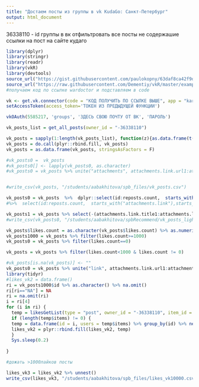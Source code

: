 ```yaml
---
title: "Достаем посты из группы в vk KudaGo: Санкт-Петербург"
output: html_document
---
```



36338110 - id группы в вк
отфильтровать все посты не содержашие ссылки на пост на сайте кудаго
```r
library(dplyr)
library(stringr)
library(readr)
library(vkR)
library(devtools)
source_url("https://gist.githubusercontent.com/paulokopny/63daf8ca42f9d842b122/raw/bf7c8f9f6944b44e7c791cb66f4919bd762f4dc9/vk.R")
source_url("https://raw.githubusercontent.com/Dementiy/vkR/master/examples/execute.R")
#получаем код по ссылке wardoctor и подставляем в code

vk <- get.vk.connector(code = "КОД ПОЛУЧИТЬ ПО ССЫЛКЕ ВЫШЕ", app = "karepin", debug = T) 
setAccessToken(access_token='ТОКЕН ИЗ ПРЕДЫДУЩЕЙ ФУНКЦИИ')

vkOAuth(5585217, 'groups', 'ЗДЕСЬ СВОЮ ПОЧТУ ОТ ВК', 'ПАРОЛЬ')

vk_posts_list = get_all_posts(owner_id = "-36338110")

vk_posts = sapply(1:length(vk_posts_list), function(z){as.data.frame(t(unlist(vk_posts_list[[z]])))})
vk_posts = do.call(plyr::rbind.fill, vk_posts) 
vk_posts = as.data.frame(vk_posts, stringsAsFactors = F)

#vk_posts0 =  vk_posts
#vk_posts0[] <- lapply(vk_posts0, as.character)
#vk_posts0 = vk_posts %>% unite("attachments", attachments.link.url1:attachments.link.url10, sep = "")


#write_csv(vk_posts, "/students/aabakhitova/spb_files/vk_posts.csv")

vk_posts0 = vk_posts  %>%  dplyr::select(id:reposts.count,  starts_with("attachments.link"),starts_with("geo"))
#%>%  select(id:reposts.count,  starts_with("attachments.link"),starts_with("geo")) 

vk_posts1 = vk_posts %>% select(-(attachments.link.title1:attachments.link.preview_url))
#write_csv(vk_posts0, "/students/aabakhitova/spbRecommend/vk_posts_light2.csv")

vk_posts$likes.count = as.character(vk_posts$likes.count) %>% as.numeric()
vk_posts1000 = vk_posts %>% filter(likes.count>=1000) 
vk_posts0 = vk_posts %>% filter(likes.count==0) 

vk_posts = vk_posts %>% filter(likes.count<1000 & likes.count != 0) 

#vk_posts[is.na(vk_posts)] <- ""
vk_posts0 = vk_posts %>% unite("link", attachments.link.url1:attachments.link.url10, sep = "")
library(tidyr)
#likes_vk2 = data.frame()
ri = vk_posts1000$id %>% as.character() %>% na.omit()
ri[ri=="NA"] = NA
ri = na.omit(ri)
i = ri[4]
for (i in ri) {
  temp = likesGetList(type = "post", owner_id = "-36338110", item_id = i,filter = "likes", friends_only = "0", extended = "", offset = "0", count = "1000", skip_own = 0) 
  if (length(temp$items) != 0) {
  temp = data.frame(id = i, users = temp$items) %>% group_by(id) %>% nest()
  likes_vk2 = plyr::rbind.fill(likes_vk2, temp) 
  }
  Sys.sleep(0.2)
  
}

#дожать >1000лайков посты

likes_vk3 = likes_vk2 %>% unnest()
write_csv(likes_vk3, "/students/aabakhitova/spb_files/likes_vk10000.csv")

```


